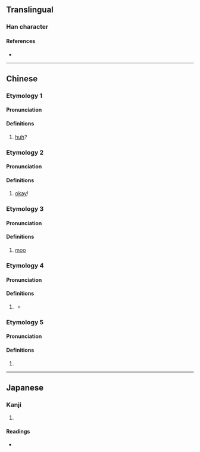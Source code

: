 {{character info/new}}
==Translingual==

===Han character===
{{Han char|rn=30|rad=口|as=05|sn=8|four=67050|canj=RWYI|ids=⿰口母}}

====References====
* {{Han ref|kx=0181.280|dkj=03433|hdz=10610.080|uh=5463|ud=21603|bh=CBED|bd=52205}}

----

==Chinese==

===Etymology 1===
{{zh-forms}}

====Pronunciation====
{{zh-pron
|m=ḿ
|c=m2
|cat=interj
}}

====Definitions====
{{zh-hanzi}}

# {{non-gloss definition|Expressing a [[question]]:}} [[huh]]?

===Etymology 2===
{{zh-forms}}

====Pronunciation====
{{zh-pron
|m=m̀
|c=m6
|cat=interj
}}

====Definitions====
{{zh-hanzi}}

# {{n-g|Expressing agreement or response:}} [[okay]]!
#: {{zh-x|呣{m̀}，收到 了！|'''Okay''', got it!}}

===Etymology 3===
{{zh-forms}}

====Pronunciation====
{{zh-pron
|m=móu
|cat=interj
}}

====Definitions====
{{zh-hanzi}}

# {{lb|zh|onomatopoeia}} {{n-g|The characteristic sound made by a cow or bull:}} [[moo]]

===Etymology 4===
{{zh-forms}}

====Pronunciation====
{{zh-pron
|mn=m̄
|mna=Taiwanese-The_Vowel_m.ogg
|cat=
}}

====Definitions====
{{zh-hanzi}}

# {{lb|zh|Min Nan}} {{zh-alt-form|毋|tr=m̄|not}}
#* {{zh-x|呣{m̄}免 驚 耶穌 在{tī} 此{chia}　呣{m̄}免 驚 耶穌 知影|Do not fear, Jesus is here; do not fear, Jesus knows.|TW|ref={{lang|zh|天韻合唱團}} (Heavenly Melody) (lyrics {{lang|zh|陳基甸}}), {{lang|zh|呣免驚耶穌在此}}}}

===Etymology 5===
{{zh-forms}}

====Pronunciation====
{{zh-pron
|m=móu
|mc=y
|oc=y
|cat=v
}}

====Definitions====
{{zh-hanzi}}

# {{zh-alt-form|謀|to think through}}

----

==Japanese==

===Kanji===
{{ja-kanji|grade=|rs=口05}}

# {{rfdef|ja|sort=口05}}

====Readings====
* {{ja-readings|on=[[ぼう]] (bō)|kun=}}
